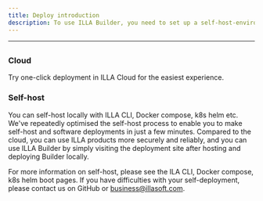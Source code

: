```yaml
---
title: Deploy introduction
description: To use ILLA Builder, you need to set up a self-host-environment locally or use ILLA Cloud to skip the build process and quickly use ILLA products.
---
```

---

## <Heading hidden>Deploy introduction</Heading>

### Cloud

Try one-click deployment in ILLA Cloud for the easiest experience.

### Self-host

You can self-host locally with ILLA CLI, Docker compose, k8s helm etc. We've repeatedly optimised the self-host process to enable you to make self-host and software deployments in just a few minutes. Compared to the cloud, you can use ILLA products more securely and reliably, and you can use ILLA Builder by simply visiting the deployment site after hosting and deploying Builder locally.

For more information on self-host, please see the ILA CLI, Docker compose, k8s helm boot pages.
If you have difficulties with your self-deployment, please contact us on GitHub or business@illasoft.com.
